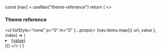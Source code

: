   const [nav] = useNav("theme-reference")
  return (
    <>
      <h3 variant="heading.h3" my="4" fontSize="xl">
        Theme reference
      </h3>
      <ul listStyle="none" p="0" m="0" {...props}>
        {nav.items.map(({ url, value }, index) => (
          <li key={index} mb="2">
            <a href={url} color="text" fontSize="md">
              {value}
            </a>
          </li>
        ))}
      </ul>
    </>
  )
}
